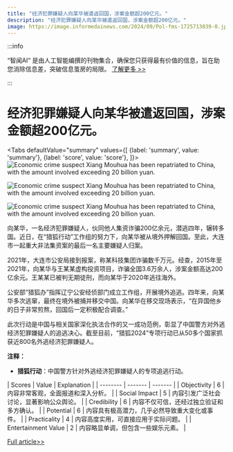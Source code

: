 ```yaml
---
title: "经济犯罪嫌疑人向某华被遣返回国，涉案金额超200亿元。"
description: "经济犯罪嫌疑人向某华被遣返回国，涉案金额超200亿元。"
image: https://image.informedainews.com/2024/09/Pol-fms-1725713039-0.jpg
---
```



:::info

“智闻AI“ 是由人工智能编撰的刊物集合，确保您只获得最有价值的信息，旨在助您消除信息差，突破信息茧房的局限。  [了解更多 >>](/)

:::

# 经济犯罪嫌疑人向某华被遣返回国，涉案金额超200亿元。


<Tabs
	defaultValue="summary"
	values={[
	{label: 'summary', value: 'summary'},
	{label: 'score', value: 'score'},
]}>
<TabItem value="summary">
<img
  src="https://image.informedainews.com/2024/09/Pol-fms-1725713039-0.jpg"
  alt="Economic crime suspect Xiang Mouhua has been repatriated to China, with the amount involved exceeding 20 billion yuan."
/>

<img
  src="https://image.informedainews.com/2024/09/Pol-qQL-1725713039-1.jpg"
  alt="Economic crime suspect Xiang Mouhua has been repatriated to China, with the amount involved exceeding 20 billion yuan."
/>

<img
  src="https://image.informedainews.com/2024/09/Pol-qDk-1725713039-2.jpg"
  alt="Economic crime suspect Xiang Mouhua has been repatriated to China, with the amount involved exceeding 20 billion yuan."
/>



向某华，一名经济犯罪嫌疑人，伙同他人集资诈骗200亿余元，潜逃四年，辗转多国。近日，在“猎狐行动”工作组的努力下，向某华被从境外押解回国。至此，大连市一起重大非法集资案的最后一名主要嫌疑人归案。

2021年，大连市公安局接到报案，称某科技集团诈骗数千万元。经查，2015年至2021年，向某华与王某某虚构投资项目，诈骗全国3.6万余人，涉案金额高达200亿余元。王某某已被判无期徒刑，而向某华于2020年逃往海外。

公安部“猎狐办”指挥辽宁公安经侦部门成立工作组，开展境外追逃。四年来，向某华多次逃窜，最终在境外被捕并移交中国。向某华在移交现场表示，“在异国他乡的日子非常煎熬，回国后一定积极配合调查。”

此次行动是中国与相关国家深化执法合作的又一成功范例，彰显了中国警方对外逃经济犯罪嫌疑人的追逃决心。截至目前，“猎狐2024”专项行动已从50多个国家抓获近800名外逃经济犯罪嫌疑人。

**注释：**
- **猎狐行动**：中国警方针对外逃经济犯罪嫌疑人的专项追逃行动。
</TabItem>
<TabItem value="score">
	| Scores     | Value   | Explanation |
	| -------- | ------- | ------- |
	| Objectivity  | 6    | 内容非常客观，全面报道和深入分析。    |
	| Social Impact | 5     | 内容引发广泛社会讨论，显著影响公众舆论。    |
	| Credibility    | 6    | 内容不仅可信，还经过独立验证和多方确认。    |
	| Potential    | 6    | 内容具有极高潜力，几乎必然导致重大变化或事件。    |
	| Practicality    | 4    | 内容高度实用，可直接应用于实际问题。    |
	| Entertainment Value    | 2    | 内容略显单调，但包含一些娱乐元素。    |
</TabItem>
</Tabs>

[Full article>>](https://www.thepaper.cn/newsDetail_forward_28663773)
